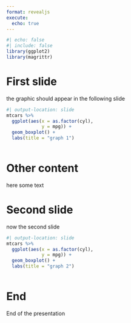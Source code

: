 ```yaml
---
format: revealjs
execute:
  echo: true
---
```


```r
#| echo: false
#| include: false
library(ggplot2)
library(magrittr)
```

# First slide

the graphic should appear in the following slide

```r
#| output-location: slide 
mtcars %>% 
  ggplot(aes(x = as.factor(cyl), 
             y = mpg)) +
  geom_boxplot() +
  labs(title = "graph 1")
  
```

# Other content

here some text

# Second slide


now the second slide

```r
#| output-location: slide 
mtcars %>% 
  ggplot(aes(x = as.factor(cyl), 
             y = mpg)) +
  geom_boxplot() +
  labs(title = "graph 2")
  
```

# End

End of the presentation
